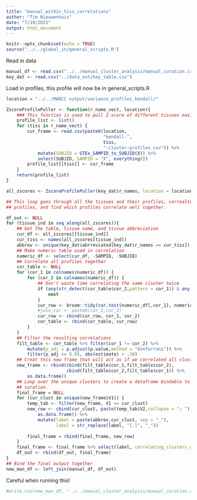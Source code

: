 ```yaml
---
title: "manual_within_tiss_correlations"
author: "Tim Nieuwenhuis"
date: "7/19/2021"
output: html_document
---
```


```r
knitr::opts_chunk$set(echo = TRUE)
source("../../global_in/general_scripts.R")
```

Read in data
```r
manual_df <- read.csv("../../manual_cluster_analysis/manual_curation.csv")
key_dat <- read.csv("../data_out/key_table.csv")
```

Load in profiles, this profile will now be in general_scripts.R
```r
location = "../../MARCC output/variance_profiles_kendall/"

ZscoreProfilePuller <- function(r_name_vect, location){
    ### This function is used to pull Z-score of different tissues easily
    profile_list <- list()
    for (tiss in r_name_vect) {
        cur_frame <- read.csv(paste0(location,
                                     "kendall-",
                                     tiss,
                                     "-cluster-profiles.csv")) %>%
            mutate(SUBJID = GTEx_SAMPID_to_SUBJID(X)) %>%
            select(SUBJID, SAMPID = "X", everything())
        profile_list[[tiss]] <- cur_frame
    }
    return(profile_list)
}

all_zscores <- ZscoreProfilePuller(key_dat$r_names, location = location)
```



```r
## This loop goes through all the tissues and their profiles, correaltes the
## profiles, and find which profiles correlate well together. 

df_out <- NULL
for (tissue_ind in seq_along(all_zscores)){
    ## Get the table, tissue name, and tissue abbreviation
    cur_df <- all_zscores[[tissue_ind]]
    cur_tiss <- names(all_zscores[tissue_ind])
    abbrev <- unique(key_dat$abrreviated[key_dat$r_names == cur_tiss])
    ## Make numeric table used in correlation
    numeric_df <- select(cur_df, -SAMPID, -SUBJID)
    ## Correlate all profiles together
    cor_table <- NULL
    for (cor_1 in colnames(numeric_df)) {
        for (cor_2 in colnames(numeric_df)) {
            ## Don't waste time correlating the same clsuter twice
            if (any(str_detect(cor_table$cor_2,pattern = cor_1)) & any(str_detect(cor_table$cor_1,cor_2)) ) {
                next
            }
            cur_row <- broom::tidy(cor.test(numeric_df[,cor_1], numeric_df[,cor_2]))
            #join_cor <- paste0(cor_1,cor_2)
            cur_row <- cbind(cur_row, cor_1, cor_2)
            cor_table <- rbind(cor_table, cur_row)
        }
    }
    ## Filter the resulting correlations
    filt_table <- cor_table %>% filter(cor_1 != cor_2) %>%
        mutate(p_adj = p.adjust(p.value,method = "bonferroni")) %>%
        filter(p_adj <= 0.05, abs(estimate) > .30)
    ## Creat this new frame that will act as if we correlated all clusters twice
    new_frame <- rbind(cbind(filt_table$cor_1,filt_table$cor_2),
                       cbind(filt_table$cor_2,filt_table$cor_1)) %>%
        as.data.frame()
    ## Loop over the unique clusters to create a dataframe bindable to manual
    ## curation.
    final_frame = NULL
    for (cur_clust in unique(new_frame$V1)) {
        temp_tab <- filter(new_frame, V1 == cur_clust)
        new_row <- cbind(cur_clust, paste(temp_tab$V2,collapse = "; ")) %>%
            as.data.frame() %>%
            mutate(label = paste(abbrev,cur_clust, sep = "_"),
                   label = str_replace(label, "[.]", "_"))
            
        final_frame = rbind(final_frame, new_row)
    }
    final_frame <- final_frame %>% select(label, correlating_clusters_g30 = "V2")
    df_out <- rbind(df_out, final_frame)
}
## Bind the final output together
new_man_df <- left_join(manual_df, df_out)
```
Careful when running this!
```r
#write.csv(new_man_df, "../../manual_cluster_analysis/manual_curation.csv")
```

